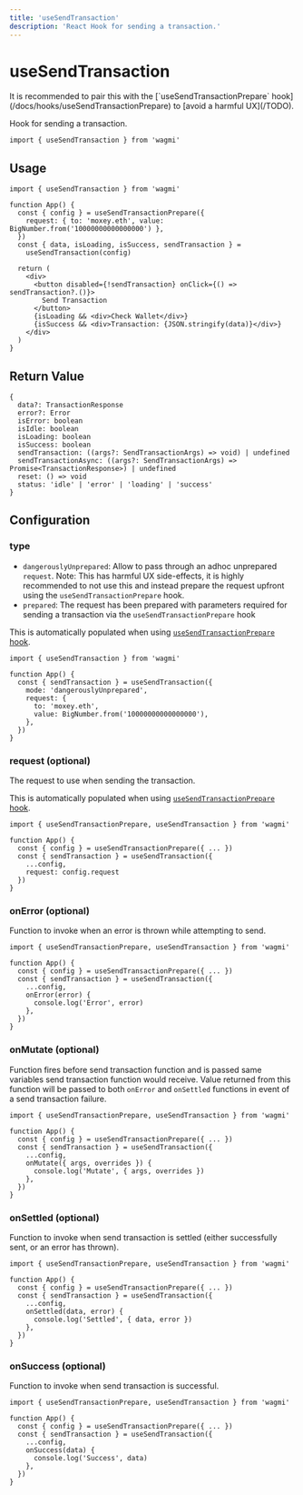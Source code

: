 ```yaml
---
title: 'useSendTransaction'
description: 'React Hook for sending a transaction.'
---
```



# useSendTransaction

<Callout emoji="⚠️">
  It is recommended to pair this with the [`useSendTransactionPrepare`
  hook](/docs/hooks/useSendTransactionPrepare) to [avoid a harmful UX](/TODO).
</Callout>

Hook for sending a transaction.

```tsx
import { useSendTransaction } from 'wagmi'
```

## Usage

```tsx
import { useSendTransaction } from 'wagmi'

function App() {
  const { config } = useSendTransactionPrepare({
    request: { to: 'moxey.eth', value: BigNumber.from('10000000000000000') },
  })
  const { data, isLoading, isSuccess, sendTransaction } =
    useSendTransaction(config)

  return (
    <div>
      <button disabled={!sendTransaction} onClick={() => sendTransaction?.()}>
        Send Transaction
      </button>
      {isLoading && <div>Check Wallet</div>}
      {isSuccess && <div>Transaction: {JSON.stringify(data)}</div>}
    </div>
  )
}
```

## Return Value

```tsx
{
  data?: TransactionResponse
  error?: Error
  isError: boolean
  isIdle: boolean
  isLoading: boolean
  isSuccess: boolean
  sendTransaction: ((args?: SendTransactionArgs) => void) | undefined
  sendTransactionAsync: ((args?: SendTransactionArgs) => Promise<TransactionResponse>) | undefined
  reset: () => void
  status: 'idle' | 'error' | 'loading' | 'success'
}
```

## Configuration

### type

- `dangerouslyUnprepared`: Allow to pass through an adhoc unprepared `request`. Note: This has harmful UX side-effects, it is highly recommended to not use this and instead prepare the request upfront using the `useSendTransactionPrepare` hook.
- `prepared`: The request has been prepared with parameters required for sending a transaction via the `useSendTransactionPrepare` hook

This is automatically populated when using [`useSendTransactionPrepare` hook](/docs/hooks/useSendTransactionPrepare).

```tsx {5}
import { useSendTransaction } from 'wagmi'

function App() {
  const { sendTransaction } = useSendTransaction({
    mode: 'dangerouslyUnprepared',
    request: {
      to: 'moxey.eth',
      value: BigNumber.from('10000000000000000'),
    },
  })
}
```

### request (optional)

The request to use when sending the transaction.

This is automatically populated when using [`useSendTransactionPrepare` hook](/docs/hooks/useSendTransactionPrepare).

```tsx {7}
import { useSendTransactionPrepare, useSendTransaction } from 'wagmi'

function App() {
  const { config } = useSendTransactionPrepare({ ... })
  const { sendTransaction } = useSendTransaction({
    ...config,
    request: config.request
  })
}
```

### onError (optional)

Function to invoke when an error is thrown while attempting to send.

```tsx {7-9}
import { useSendTransactionPrepare, useSendTransaction } from 'wagmi'

function App() {
  const { config } = useSendTransactionPrepare({ ... })
  const { sendTransaction } = useSendTransaction({
    ...config,
    onError(error) {
      console.log('Error', error)
    },
  })
}
```

### onMutate (optional)

Function fires before send transaction function and is passed same variables send transaction function would receive. Value returned from this function will be passed to both `onError` and `onSettled` functions in event of a send transaction failure.

```tsx {7-9}
import { useSendTransactionPrepare, useSendTransaction } from 'wagmi'

function App() {
  const { config } = useSendTransactionPrepare({ ... })
  const { sendTransaction } = useSendTransaction({
    ...config,
    onMutate({ args, overrides }) {
      console.log('Mutate', { args, overrides })
    },
  })
}
```

### onSettled (optional)

Function to invoke when send transaction is settled (either successfully sent, or an error has thrown).

```tsx {7-9}
import { useSendTransactionPrepare, useSendTransaction } from 'wagmi'

function App() {
  const { config } = useSendTransactionPrepare({ ... })
  const { sendTransaction } = useSendTransaction({
    ...config,
    onSettled(data, error) {
      console.log('Settled', { data, error })
    },
  })
}
```

### onSuccess (optional)

Function to invoke when send transaction is successful.

```tsx {7-9}
import { useSendTransactionPrepare, useSendTransaction } from 'wagmi'

function App() {
  const { config } = useSendTransactionPrepare({ ... })
  const { sendTransaction } = useSendTransaction({
    ...config,
    onSuccess(data) {
      console.log('Success', data)
    },
  })
}
```
